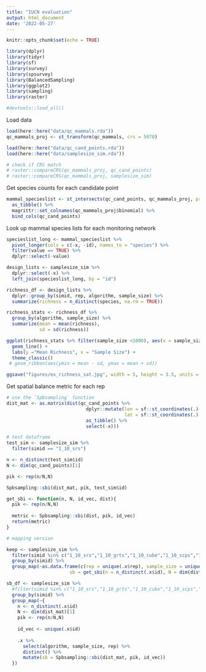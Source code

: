 ```yaml
---
title: "IUCN evaluation"
output: html_document
date: '2022-05-27'
---
```


```r
knitr::opts_chunk$set(echo = TRUE)
```

```r
library(dplyr)
library(tidyr)
library(sf)
library(survey)
library(spsurvey)
library(BalancedSampling)
library(ggplot2)
library(sampling)
library(raster)

#devtools::load_all()
```

Load data
```r
load(here::here("data/qc_mammals.rda"))
qc_mammals_proj <- st_transform(qc_mammals, crs = 5070)

load(here::here("data/qc_cand_points.rda"))
load(here::here("data/samplesize_sim.rda"))

# check if CRS match
# raster::compareCRS(qc_mammals_proj, qc_cand_points)
# raster::compareCRS(qc_mammals_proj, samplesize_sim)
```

Get species counts for each candidate point
```r
mammal_specieslist <- st_intersects(qc_cand_points, qc_mammals_proj, prepared = TRUE, sparse = FALSE) %>%
  as_tibble() %>%
  magrittr::set_colnames(qc_mammals_proj$binomial) %>%
  bind_cols(qc_cand_points)
```

Look up mammal species lists for each monitoring network
```r
specieslist_long <- mammal_specieslist %>%
  pivot_longer(cols = c(-x, -id), names_to = "species") %>%
  filter(value == TRUE) %>%
  dplyr::select(-value)

design_lists <- samplesize_sim %>%
  dplyr::select(-x) %>%
  left_join(specieslist_long, by = "id")

richness_df <- design_lists %>% 
  dplyr::group_by(simid, rep, algorithm, sample_size) %>%
  summarize(richness = n_distinct(species, na.rm = TRUE))

richness_stats <- richness_df %>%
  group_by(algorithm, sample_size) %>%
  summarize(mean = mean(richness),
            sd = sd(richness))

ggplot(richness_stats %>% filter(sample_size <1000), aes(x = sample_size, y = mean, color = algorithm)) +
  geom_line() + 
  labs(y ="Mean Richness", x = "Sample Size") +
  theme_classic()
 # geom_ribbon(aes(ymin = mean - sd, ymax = mean + sd))

ggsave("figures/ex_richness_sat.jpg", width = 5, height = 3.5, units = "in")
```

Get spatial balance metric for each rep
```r
# use the `Spbsampling` function
dist_mat <- as.matrix(dist(qc_cand_points %>% 
                             dplyr::mutate(lon = sf::st_coordinates(.)[,1], 
                                           lat = sf::st_coordinates(.)[,2]) %>%
                             as_tibble() %>%
                             select(-x)))

# test dataframe
test_sim <- samplesize_sim %>%
  filter(simid == "1_10_srs")

n <- n_distinct(test_sim$id)
N <- dim(qc_cand_points)[1]

pik <- rep(n/N,N)

Spbsampling::sbi(dist_mat, pik, test_sim$id)

get_sbi <- function(n, N, id_vec, dist){
  pik <- rep(n/N,N)
  
  metric <- Spbsampling::sbi(dist, pik, id_vec)
  return(metric)
}

# mapping version

keep <- samplesize_sim %>%
  filter(simid %in% c("1_10_srs","1_10_grts","1_10_cube","1_10_scps","1_10_lpm1","1_10_lpm2")) %>%
  group_by(simid) %>%
  group_map(~as.data.frame(c(rep = unique(.x$rep), sample_size = unique(.x$sample_size), algorithm = unique(.x$algorithm),
                       sb = get_sbi(n = n_distinct(.x$id), N = dim(dist_mat)[1], id_vec = unique(.x$id), dist = dist_mat))))

sb_df <- samplesize_sim %>%
  #filter(simid %in% c("1_10_srs","1_10_grts","1_10_cube","1_10_scps","1_10_lpm1","1_10_lpm2")) %>%
  group_by(simid) %>%
  group_map(~{
    n <- n_distinct(.x$id)
    N <- dim(dist_mat)[1]
    pik <- rep(n/N,N)
    
    id_vec <- unique(.x$id)
    
    .x %>%
      select(algorithm, sample_size, rep) %>% 
      distinct() %>%
      mutate(sb = Spbsampling::sbi(dist_mat, pik, id_vec))
  })
```

